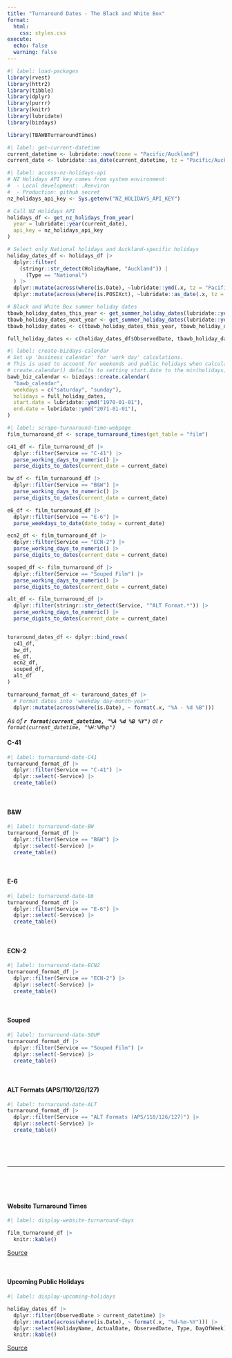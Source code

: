 ```yaml
---
title: "Turnaround Dates - The Black and White Box"
format: 
  html:
    css: styles.css
execute:
  echo: false
  warning: false
---
```


```r
#| label: load-packages
library(rvest)
library(httr2)
library(tibble)
library(dplyr)
library(purrr)
library(knitr)
library(lubridate)
library(bizdays)

library(TBAWBTurnaroundTimes)
```

```r
#| label: get-current-datetime
current_datetime <- lubridate::now(tzone = "Pacific/Auckland")
current_date <- lubridate::as_date(current_datetime, tz = "Pacific/Auckland")
```

```r
#| label: access-nz-holidays-api
# NZ Holidays API key comes from system environment:
#  - Local development: .Renviron
#  - Production: github secret
nz_holidays_api_key <- Sys.getenv("NZ_HOLIDAYS_API_KEY")

# Call NZ Holidays API
holidays_df <- get_nz_holidays_from_year(
  year = lubridate::year(current_date),
  api_key = nz_holidays_api_key
)

# Select only National holidays and Auckland-specific holidays
holiday_dates_df <- holidays_df |>
  dplyr::filter(
    (stringr::str_detect(HolidayName, "Auckland")) |
      (Type == "National")
  ) |> 
  dplyr::mutate(across(where(is.Date), ~lubridate::ymd(.x, tz = "Pacific/Auckland"))) |> # Convert to POSIXt
  dplyr::mutate(across(where(is.POSIXct), ~lubridate::as_date(.x, tz = "Pacific/Auckland"))) # Convert to Date
```

```r
# Black and White Box summer holiday dates
tbawb_holiday_dates_this_year <- get_summer_holiday_dates(lubridate::year(current_date), december_start_day = 28, january_end_day = 5)
tbawb_holiday_dates_next_year <- get_summer_holiday_dates(lubridate::year(current_date) + 1, december_start_day = 28, january_end_day = 5)
tbawb_holiday_dates <- c(tbawb_holiday_dates_this_year, tbawb_holiday_dates_next_year)
```

```r
full_holiday_dates <- c(holiday_dates_df$ObservedDate, tbawb_holiday_dates)
```


```r
#| label: create-bizdays-calendar
# Set up 'business calendar' for 'work day' calculations.
# This is used to account for weekends and public holidays when calculating due dates.
# create.calendar() defaults to setting start.date to the min(holidays). So need to specify manual start/end dates.
bawb_biz_calendar <- bizdays::create.calendar(
  "bawb_calendar",
  weekdays = c("saturday", "sunday"),
  holidays = full_holiday_dates,
  start.date = lubridate::ymd("1970-01-01"),
  end.date = lubridate::ymd("2071-01-01"),
)
```

```r
#| label: scrape-turnaround-time-webpage
film_turnaround_df <- scrape_turnaround_times(get_table = "film")
```

```r
c41_df <- film_turnaround_df |>
  dplyr::filter(Service == "C-41") |>
  parse_working_days_to_numeric() |>
  parse_digits_to_dates(current_date = current_date)

bw_df <- film_turnaround_df |>
  dplyr::filter(Service == "B&W") |>
  parse_working_days_to_numeric() |>
  parse_digits_to_dates(current_date = current_date)

e6_df <- film_turnaround_df |>
  dplyr::filter(Service == "E-6") |>
  parse_weekdays_to_date(date_today = current_date)

ecn2_df <- film_turnaround_df |>
  dplyr::filter(Service == "ECN-2") |>
  parse_working_days_to_numeric() |>
  parse_digits_to_dates(current_date = current_date)

souped_df <- film_turnaround_df |>
  dplyr::filter(Service == "Souped Film") |>
  parse_working_days_to_numeric() |>
  parse_digits_to_dates(current_date = current_date)

alt_df <- film_turnaround_df |>
  dplyr::filter(stringr::str_detect(Service, "^ALT Format.*")) |>
  parse_working_days_to_numeric() |>
  parse_digits_to_dates(current_date = current_date)


turaround_dates_df <- dplyr::bind_rows(
  c41_df,
  bw_df,
  e6_df,
  ecn2_df,
  souped_df,
  alt_df
)
```

```r
turnaround_format_df <- turaround_dates_df |>
  # Format dates into 'weekday day-month-year'
  dplyr::mutate(across(where(is.Date), ~ format(.x, "%A - %d %B")))
```

*As of **`r format(current_datetime, "%A %d %B %Y")`** at `r format(current_datetime, "%H:%M%p")`*


#### C-41

```r
#| label: turnaround-date-C41
turnaround_format_df |>
  dplyr::filter(Service == "C-41") |>
  dplyr::select(-Service) |>
  create_table()
```

\

#### B&W

```r
#| label: turnaround-date-BW
turnaround_format_df |>
  dplyr::filter(Service == "B&W") |>
  dplyr::select(-Service) |>
  create_table()
```

\

#### E-6

```r
#| label: turnaround-date-E6
turnaround_format_df |>
  dplyr::filter(Service == "E-6") |>
  dplyr::select(-Service) |>
  create_table()
```

\

#### ECN-2

```r
#| label: turnaround-date-ECN2
turnaround_format_df |>
  dplyr::filter(Service == "ECN-2") |>
  dplyr::select(-Service) |>
  create_table()
```

\

#### Souped

```r
#| label: turnaround-date-SOUP
turnaround_format_df |>
  dplyr::filter(Service == "Souped Film") |>
  dplyr::select(-Service) |>
  create_table()
```

\

#### ALT Formats (APS/110/126/127)

```r
#| label: turnaround-date-ALT
turnaround_format_df |>
  dplyr::filter(Service == "ALT Formats (APS/110/126/127)") |>
  dplyr::select(-Service) |>
  create_table()
```

\

\


------------------------------------------------------------------------

\

\

#### Website Turnaround Times

```r
#| label: display-website-turnaround-days

film_turnaround_df |>
  knitr::kable()
```

[Source](https://theblackandwhitebox.co.nz/turn-around-times/)

\

#### Upcoming Public Holidays

```r
#| label: display-upcoming-holidays

holiday_dates_df |>
  dplyr::filter(ObservedDate > current_datetime) |>
  dplyr::mutate(across(where(is.Date), ~ format(.x, "%d-%m-%Y"))) |>
  dplyr::select(HolidayName, ActualDate, ObservedDate, Type, DayOfWeek) |>
  knitr::kable()
```

[Source](https://www.public-holidays.nz/)
